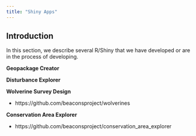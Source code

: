 ```yaml
---
title: "Shiny Apps"
---
```


## Introduction

In this section, we describe several R/Shiny that we have developed or are in the process of developing.

**Geopackage Creator**

**Disturbance Explorer**

**Wolverine Survey Design**

- https://github.com/beaconsproject/wolverines

**Conservation Area Explorer**

- https://github.com/beaconsproject/conservation_area_explorer
